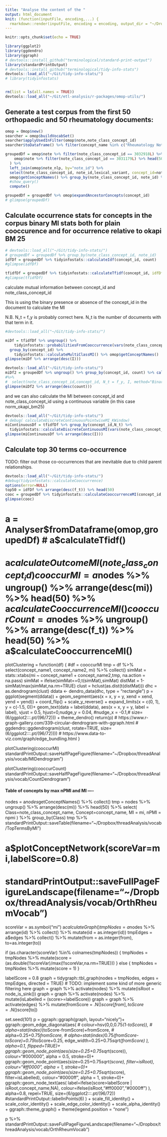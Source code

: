 ```yaml
---
title: "Analyse the content of the "
output: html_document
knit: (function(inputFile, encoding,...) {
  rmarkdown::render(inputFile, encoding = encoding, output_dir = "~/Dropbox/threadAnalysis/working") })
---
```


```r
knitr::opts_chunk$set(echo = TRUE)
```

```r
library(ggplot2)
library(ggdendro)
library(ggraph)
# devtools::install_github("terminological/standard-print-output")
library(standardPrintOutput)
# devtools::install_github("terminological/tidy-info-stats")
devtools::load_all("~/Git/tidy-info-stats/")
# library(tidyinfostats)


rm(list = ls(all.names = TRUE))
devtools::load_all("~/Git/etl-analysis/r-packages/omop-utils/")
```

## Generate a test corpus from the first 50 orthopaedic and 50 rheumatology documents:

```r
omop = Omop$new()
searcher = omop$buildVocabSet()
searcher$applyUsedInFilter(omop$note,note_class_concept_id)
searcher$toDataframe() %>% filter(concept_name %in% c("Rheumatology Note","Orthopaedic surgery note"))

groupedDf = omop$note %>% filter(note_class_concept_id == 3032918L) %>% head(50) %>% union(
    omop$note %>% filter(note_class_concept_id == 3031179L) %>% head(50)
  ) %>%
  left_join(omop$note_nlp, by="note_id") %>%
  select(note_class_concept_id, note_id,lexical_variant, concept_id=note_nlp_concept_id) %>%
  omop$getConceptNames() %>% group_by(note_class_concept_id, note_id) %>% 
  #show_query()
  compute()

groupedDf = groupedDf %>% omop$expandAncestorConcepts(concept_id)
# glimpse(groupedDf)
```

## Calculate occurrence stats for concepts in the corpus binary MI stats both for plain cooccurence and for occurrence relative to okapi BM 25

```r

# devtools::load_all("~/Git/tidy-info-stats/")
# groupedDf = groupedDf %>% group_by(note_class_concept_id, note_id)
idfDf = groupedDf %>% tidyinfostats::calculateIdf(concept_id, count)
#glimpse(idfDf)
```

```r
tfidfDf = groupedDf %>% tidyinfostats::calculateTfidf(concept_id, idfDf=idfDf ) %>% compute()
#glimpse(tfidfDf)
```

calculate mutual information between concept_id and note_class_concept_id

This is using the binary presence or absence of the concept_id in the document to calculate the MI

N.B. N_t = f_y is probably correct here. N_t is the number of documents with that term in it.

```r
#devtools::load_all("~/Git/tidy-info-stats/")

miDf = tfidfDf %>% ungroup() %>% 
	tidyinfostats::probabilitiesFromCooccurrence(vars(note_class_concept_id), vars(concept_id)) %>% 
  group_by(concept_id) %>% 
	tidyinfostats::calculateMultiClassMI() %>% omop$getConceptNames()
glimpse(miDf %>% arrange(desc(I)))
```

```r
devtools::load_all("~/Git/tidy-info-stats/")
miDf2 = groupedDf %>% ungroup() %>% group_by(concept_id, count) %>% calculateDiscreteBinaryMI(vars(note_class_concept_id), count)  %>% omop$getConceptNames()
#%>%
#  select(note_class_concept_id,concept_id, N_t = f_y, I, method="Binary")
glimpse(miDf2 %>% arrange(desc(count)))
```

and we can also calculate the MI between concept_id and note_class_concept_id using a continuous variable (in this case norm_okapi_bm25)



```r
devtools::load_all("~/Git/tidy-info-stats/")
# debug( calculateDiscreteContinuousPointwiseMI_KWindow)
miContinuousDf = tfidfDf %>% group_by(concept_id,N_t) %>% 
  tidyinfostats::calculateDiscreteContinuousMI(vars(note_class_concept_id), norm_okapi_bm25, method="KWindow") %>% omop$getConceptNames()
glimpse(miContinuousDf %>% arrange(desc(I)))
```

## Calculate top 30 terms co-occurrence

TODO: filter out those co-occurrences that are inevitable due to child parent relationships.

```r
devtools::load_all("~/Git/tidy-info-stats/")
#debug(tidyinfostats::calculateCooccurrence)
options(error=NULL)
top50 = idfDf %>% arrange(desc(f_t)) %>% head(50)
cooc = groupedDf %>% tidyinfostats::calculateCooccurrenceMI(concept_id,top50) %>% omop$getConceptNames()
glimpse(cooc)
```
# a = Analyser$fromDataframe(omop,groupedDf)
# a$calculateTfidf()
# a$calculateOutcomeMI(note_class_concept_id)
cooccurMI = a$nodes %>% ungroup() %>% arrange(desc(mi)) %>% head(50) %>% a$calculateCooccurrenceMI()
cooccurCount = a$nodes %>% ungroup() %>% arrange(desc(f_t)) %>% head(50) %>% a$calculateCooccurrenceMI()

plotClustering = function(df) {
	#df = cooccurMI
	tmp = df %>% select(concept_name1, concept_name2, mi) %>% collect()
	simMat = stats::xtabs(mi ~ concept_name1 + concept_name2,tmp, na.action = na.pass)
	simMat = ifelse(simMat==0,t(simMat),simMat)
	distMat = 1-simMat/max(simMat,na.rm=TRUE)
	clust = hclust(as.dist(t(distMat)))
	dhc = as.dendrogram(clust)
	ddata <- dendro_data(dhc, type = "rectangle")
	p = ggplot(segment(ddata)) + 
			geom_segment(aes(x = x, y = y, xend = xend, yend = yend)) + 
			coord_flip() + 
			scale_y_reverse() +
			expand_limits(x = c(0, 1), y = c(-1.5, 0))+
			geom_text(data = label(ddata), 
					aes(x = x, y = y, label = label), 
					vjust = 0.5, hjust=0,nudge_y = 0.04,
					#nudge_x = -0.1,# 
					size=(6/ggplot2:::.pt/(96/72))) +
			theme_dendro()
	return(p)
	# https://www.r-graph-gallery.com/339-circular-dendrogram-with-ggraph.html
	# ggdendro::ggdendrogram(clust, rotate=TRUE, size=(6/ggplot2:::.pt/(96/72))))
	# https://www.data-to-viz.com/graph/edge_bundling.html
}

plotClustering(cooccurMI)
standardPrintOutput::saveHalfPageFigure(filename="~/Dropbox/threadAnalysis/vocab/MIDendrogram")

plotClustering(cooccurCount)
standardPrintOutput::saveHalfPageFigure(filename="~/Dropbox/threadAnalysis/vocab/CountDendrogram")

#### Table of concepts by max nPMI and MI ----
nodes = a$nodes %>% omop$getConceptNames() %>% collect()
tmp = nodes %>% ungroup() %>% arrange(desc(mi)) %>% head(50) %>% select(
		Class=note_class_concept_name,
		Concept=concept_name,
		MI = mi,
		nPMI = npmi
		) %>% group_by(Class) 
tmp %>% standardPrintOutput::saveTable(filename="~/Dropbox/threadAnalysis/vocab/TopTermsByMI")

#### 
# a$plotConceptNetwork(scoreVar=mi,labelScore=0.8)
# standardPrintOutput::saveFullPageFigureLandscape(filename="~/Dropbox/threadAnalysis/vocab/OrthRheumVocab")

scoreVar = as.symbol("mi")
a$calculateGraph()
tmpNodes = a$nodes %>% arrange(id) %>% collect() %>% mutate(id = as.integer(id))
tmpEdges = a$edges %>% collect() %>% mutate(from = as.integer(from), to=as.integer(to))

if (as.character(scoreVar) %in% colnames(tmpNodes)) {
	tmpNodes = tmpNodes %>% mutate(score = (as.double(!!scoreVar)/max(!!scoreVar,na.rm=TRUE)))
} else {
	tmpNodes = tmpNodes %>% mutate(score = 1)
}

labelScore = 0.8
graph = tidygraph::tbl_graph(nodes = tmpNodes, edges = tmpEdges, directed = TRUE)
# TODO: implement some kind of more generic filtering here
graph = graph %>% activate(nodes) %>% mutate(isRoot = node_is_sink())
graph = graph %>% activate(nodes) %>% mutate(isLabelled = (score>=labelScore))
graph = graph %>% activate(edges) %>% mutate(fromScore = .N()$score[from], toScore = .N()$score[to])

set.seed(101)
p = ggraph::ggraph(graph, layout="nicely")+
		ggraph::geom_edge_diagonal(aes(
						# colour=hsv(0,0,0.75*(1-toScore)), 
						# alpha=stat(index)*(toScore-fromScore)+fromScore,
						# alpha=0.25+0.75*fromScore,
						# alpha=stat(index)*0.75*(fromScore-toScore)+0.75*toScore+0.25,
						edge_width=0.25+0.75*sqrt(fromScore)
				), alpha=0.1, flipped=TRUE)+
		ggraph::geom_node_point(aes(size=0.25+0.75*sqrt(score)),
						colour="#000000",
						alpha = 0.5,
						stroke=0)+
		ggraph::geom_node_point(aes(size=0.25+0.75*sqrt(score), filter=isRoot),
						colour="#ff0000",
						alpha = 1,
						stroke=0)+
		ggraph::geom_node_point(aes(size=0.25+0.75*sqrt(score), filter=isLabelled),
						colour="#0000ff",
						alpha = 1,
						stroke=0)+
		ggraph::geom_node_text(aes(
						label=ifelse(score>labelScore | isRoot,concept_name,NA),
						colour=ifelse(isRoot,"#ff0000","#0000ff")
				),
				alpha=0.8,
				repel=TRUE, 
				size=(6/ggplot2:::.pt/(96/72)) #standardPrintOutput::labelInPoints(6)
		) + scale_fill_identity() + scale_color_identity() + scale_edge_color_identity() + scale_alpha_identity() +
		ggraph::theme_graph() + theme(legend.position = "none")

p %>% standardPrintOutput::saveFullPageFigureLandscape(filename="~/Dropbox/threadAnalysis/vocab/OrthRheumVocab")